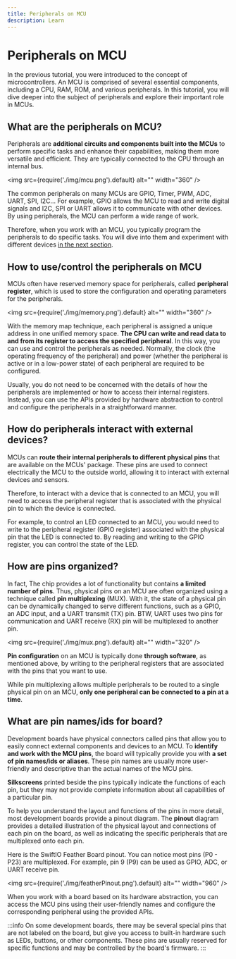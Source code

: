 ```yaml
---
title: Peripherals on MCU
description: Learn 
---
```


# Peripherals on MCU


In the previous tutorial, you were introduced to the concept of microcontrollers. An MCU is comprised of several essential components, including a CPU, RAM, ROM, and various peripherals. In this tutorial, you will dive deeper into the subject of peripherals and explore their important role in MCUs.


## What are the peripherals on MCU?

Peripherals are **additional circuits and components built into the MCUs** to perform specific tasks and enhance their capabilities, making them more versatile and efficient. They are typically connected to the CPU through an internal bus.

<img
  src={require('./img/mcu.png').default}
  alt="" width="360"
/>

The common peripherals on many MCUs are GPIO, Timer, PWM, ADC, UART, SPI, I2C... For example, GPIO allows the MCU to read and write digital signals and I2C, SPI or UART allows it to communicate with other devices. By using peripherals, the MCU can perform a wide range of work. 

Therefore, when you work with an MCU, you typically program the peripherals to do specific tasks. You will dive into them and experiment with different devices [in the next section](../peripherals/overview).


## How to use/control the peripherals on MCU

MCUs often have reserved memory space for peripherals, called **peripheral register**, which is used to store the configuration and operating parameters for the peripherals. 

<img
  src={require('./img/memory.png').default}
  alt="" width="360"
/>

With the memory map technique, each peripheral is assigned a unique address in one unified memory space. **The CPU can write and read data to and from its register to access the specified peripheral**. In this way, you can use and control the peripherals as needed. Normally, the clock (the operating frequency of the peripheral) and power (whether the peripheral is active or in a low-power state) of each peripheral are required to be configured. 

Usually, you do not need to be concerned with the details of how the peripherals are implemented or how to access their internal registers. Instead, you can use the APIs provided by hardware abstraction to control and configure the peripherals in a straightforward manner.


## How do peripherals interact with external devices?

MCUs can **route their internal peripherals to different physical pins** that are available on the MCUs' package. These pins are used to connect electrically the MCU to the outside world, allowing it to interact with external devices and sensors.

Therefore, to interact with a device that is connected to an MCU, you will need to access the peripheral register that is associated with the physical pin to which the device is connected.

For example, to control an LED connected to an MCU, you would need to write to the peripheral register (GPIO register) associated with the physical pin that the LED is connected to. By reading and writing to the GPIO register, you can control the state of the LED.


## How are pins organized?

In fact, The chip provides a lot of functionality but contains **a limited number of pins**. Thus, physical pins on an MCU are often organized using a technique called **pin multiplexing** (MUX). With it, the state of a physical pin can be dynamically changed to serve different functions, such as a GPIO, an ADC input, and a UART transmit (TX) pin. BTW, UART uses two pins for communication and UART receive (RX) pin will be multiplexed to another pin.

<img
  src={require('./img/mux.png').default}
  alt="" width="320"
/>

**Pin configuration** on an MCU is typically done **through software**, as mentioned above, by writing to the peripheral registers that are associated with the pins that you want to use. 

While pin multiplexing allows multiple peripherals to be routed to a single physical pin on an MCU, **only one peripheral can be connected to a pin at a time**.


## What are pin names/ids for board?

Development boards have physical connectors called pins that allow you to easily connect external components and devices to an MCU. To **identify and work with the MCU pins**, the board will typically provide you with **a set of pin names/ids or aliases**. These pin names are usually more user-friendly and descriptive than the actual names of the MCU pins. 

**Silkscreens** printed beside the pins typically indicate the functions of each pin, but they may not provide complete information about all capabilities of a particular pin.

To help you understand the layout and functions of the pins in more detail, most development boards provide a pinout diagram. The **pinout** diagram provides a detailed illustration of the physical layout and connections of each pin on the board, as well as indicating the specific peripherals that are multiplexed onto each pin.

Here is the SwiftIO Feather Board pinout. You can notice most pins (P0 - P23) are multiplexed. For example, pin 9 (P9) can be used as GPIO, ADC, or UART receive pin.

<img
  src={require('./img/featherPinout.png').default}
  alt="" width="960"
/>


When you work with a board based on its hardware abstraction, you can access the MCU pins using their user-friendly names and configure the corresponding peripheral using the provided APIs.

:::info
On some development boards, there may be several special pins that are not labeled on the board, but give you access to built-in hardware such as LEDs, buttons, or other components. These pins are usually reserved for specific functions and may be controlled by the board's firmware.
:::


